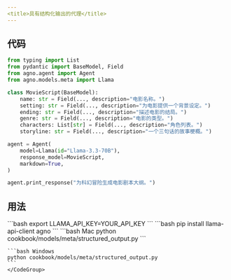 ```yaml
---
<title>具有结构化输出的代理</title>
---
```


## 代码

```python cookbook/models/meta/structured_output.py
from typing import List
from pydantic import BaseModel, Field
from agno.agent import Agent
from agno.models.meta import Llama

class MovieScript(BaseModel):
    name: str = Field(..., description="电影名称。")
    setting: str = Field(..., description="为电影提供一个背景设定。")
    ending: str = Field(..., description="描述电影的结局。")
    genre: str = Field(..., description="电影的类型。")
    characters: List[str] = Field(..., description="角色列表。")
    storyline: str = Field(..., description="一个三句话的故事梗概。")

agent = Agent(
    model=Llama(id="Llama-3.3-70B"),
    response_model=MovieScript,
    markdown=True,
)

agent.print_response("为科幻冒险生成电影剧本大纲。")
```

## 用法

<Steps>
  <Snippet file="create-venv-step.mdx" />

  <Step title="设置您的 LLAMA API 密钥">
    ```bash
    export LLAMA_API_KEY=YOUR_API_KEY
    ```
  </Step>

  <Step title="安装库">
    ```bash
    pip install llama-api-client agno
    ```
  </Step>

  <Step title="运行代理">
    <CodeGroup>
    ```bash Mac
    python cookbook/models/meta/structured_output.py
    ```

    ```bash Windows
    python cookbook/models/meta/structured_output.py
    ```
    </CodeGroup>
  </Step>
</Steps>